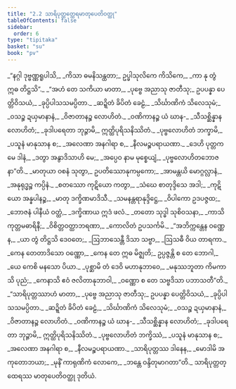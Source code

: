 ```yaml
---
title: "2.2 သာရိပုတ္တတ္ထေရမာတုပေတိဝတ္ထု"
tableOfContents: false
sidebar:
  order: 6
type: "tipitaka"
basket: "su"
book: "pv"
---
```



<DynamicBreadcrumb />

<Division number="116" book="pv">

<Paragraph number="133" type="verses" book="pv">
_“နဂ္ဂါ ဒုဗ္ဗဏ္ဏရူပါသိ,_  
_ကိသာ ဓမနိသန္ထတာ;_  
ဥပ္ဖါသုလိကေ ကိသိကေ,_  
_ကာ နု တွံ ဣဓ တိဋ္ဌသိ”._  

</Paragraph>

</Division>
<Division number="117" book="pv">

<Paragraph number="134" type="verses" book="pv">
_“အဟံ တေ သကိယာ မာတာ,_  
_ပုဗ္ဗေ အညာသု ဇာတီသု;_  
ဥပပန္နာ ပေတ္တိဝိသယံ,_  
_ခုပ္ပိပါသသမပ္ပိတာ._  

</Paragraph>

</Division>
<Division number="118" book="pv">

<Paragraph number="135" type="verses" book="pv">
_ဆဍ္ဍိတံ ခိပိတံ ခေဠံ,_  
_သိင်္ဃာဏိကံ သိလေသုမံ;_  
_ဝသဉ္စ ဍယှမာနာနံ,_  
_ဝိဇာတာနဉ္စ လောဟိတံ._  

</Paragraph>

</Division>
<Division number="119" book="pv">

<Paragraph number="136" type="verses" book="pv">
_ဝဏိကာနဉ္စ ယံ ဃာန-_  
_သီသစ္ဆိန္နာန လောဟိတံ;_  
_ခုဒါပရေတာ ဘုဉ္ဇာမိ,_  
ဣတ္ထိပုရိသနိဿိတံ._  

</Paragraph>

</Division>
<Division number="120" book="pv">

<Paragraph number="137" type="verses" book="pv">
_ပုဗ္ဗလောဟိတံ ဘက္ခာမိ,_  
_ပသူနံ မာနုသာန စ;_  
_အလေဏာ အနဂါရာ စ,_  
_နီလမဉ္စပရာယဏာ._  

</Paragraph>

</Division>
<Division number="121" book="pv">

<Paragraph number="138" type="verses" book="pv">
_ဒေဟိ ပုတ္တက မေ ဒါနံ,_  
_ဒတွာ အနွာဒိသာဟိ မေ;_  
_အပ္ပေဝ နာမ မုစ္စေယျံ,_  
_ပုဗ္ဗလောဟိတဘောဇနာ”တိ._  

</Paragraph>

</Division>
<Division number="122" book="pv">

<Paragraph number="139" type="verses" book="pv">
_မာတုယာ ဝစနံ သုတွာ,_  
ဥပတိဿောနုကမ္ပကော;_  
_အာမန္တယိ မောဂ္ဂလ္လာနံ,_  
_အနုရုဒ္ဓဉ္စ ကပ္ပိနံ._  

</Paragraph>

</Division>
<Division number="123" book="pv">

<Paragraph number="140" type="verses" book="pv">
_စတဿော ကုဋိယော ကတွာ,_  
_သံဃေ စာတုဒ္ဒိသေ အဒါ;_  
_ကုဋိယော အန္နပါနဉ္စ,_  
_မာတု ဒက္ခိဏမာဒိသီ._  

</Paragraph>

</Division>
<Division number="124" book="pv">

<Paragraph number="141" type="verses" book="pv">
_သမနန္တရာနုဒ္ဒိဋ္ဌေ,_  
_ဝိပါကော ဥဒပဇ္ဇထ;_  
_ဘောဇနံ ပါနီယံ ဝတ္ထံ,_  
_ဒက္ခိဏာယ ဣဒံ ဖလံ._  

</Paragraph>

</Division>
<Division number="125" book="pv">

<Paragraph number="142" type="verses" book="pv">
_တတော သုဒ္ဓါ သုစိဝသနာ,_  
_ကာသိကုတ္တမဓာရိနီ;_  
_ဝိစိတ္တဝတ္ထာဘရဏာ,_  
_ကောလိတံ ဥပသင်္ကမိ._  

</Paragraph>

</Division>
<Division number="126" book="pv">

<Paragraph number="143" type="verses" book="pv">
_“အဘိက္ကန္တေန ဝဏ္ဏေန,_  
_ယာ တွံ တိဋ္ဌသိ ဒေဝတေ;_  
_ဩဘာသေန္တီ ဒိသာ သဗ္ဗာ,_  
_ဩသဓီ ဝိယ တာရကာ._  

</Paragraph>

</Division>
<Division number="127" book="pv">

<Paragraph number="144" type="verses" book="pv">
_ကေန တေတာဒိသော ဝဏ္ဏော,_  
_ကေန တေ ဣဓ မိဇ္ဈတိ;_  
ဥပ္ပဇ္ဇန္တိ စ တေ ဘောဂါ,_  
_ယေ ကေစိ မနသော ပိယာ._  

</Paragraph>

</Division>
<Division number="128" book="pv">

<Paragraph number="145" type="verses" book="pv">
_ပုစ္ဆာမိ တံ ဒေဝိ မဟာနုဘာဝေ,_  
_မနုဿဘူတာ ကိမကာသိ ပုညံ;_  
_ကေနာသိ ဧဝံ ဇလိတာနုဘာဝါ,_  
_ဝဏ္ဏော စ တေ သဗ္ဗဒိသာ ပဘာသတီ”တိ._  

</Paragraph>

</Division>
<Division number="129" book="pv">

<Paragraph number="146" type="verses" book="pv">
_“သာရိပုတ္တဿာဟံ မာတာ,_  
_ပုဗ္ဗေ အညာသု ဇာတီသု;_  
ဥပပန္နာ ပေတ္တိဝိသယံ,_  
_ခုပ္ပိပါသသမပ္ပိတာ._  

</Paragraph>

</Division>
<Division number="130" book="pv">

<Paragraph number="147" type="verses" book="pv">
_ဆဍ္ဍိတံ ခိပိတံ ခေဠံ,_  
_သိင်္ဃာဏိကံ သိလေသုမံ;_  
_ဝသဉ္စ ဍယှမာနာနံ,_  
_ဝိဇာတာနဉ္စ လောဟိတံ._  

</Paragraph>

</Division>
<Division number="131" book="pv">

<Paragraph number="148" type="verses" book="pv">
_ဝဏိကာနဉ္စ ယံ ဃာန-_  
_သီသစ္ဆိန္နာန လောဟိတံ;_  
_ခုဒါပရေတာ ဘုဉ္ဇာမိ,_  
ဣတ္ထိပုရိသနိဿိတံ._  

</Paragraph>

</Division>
<Division number="132" book="pv">

<Paragraph number="149" type="verses" book="pv">
_ပုဗ္ဗလောဟိတံ ဘက္ခိဿံ,_  
_ပသူနံ မာနုသာန စ;_  
_အလေဏာ အနဂါရာ စ,_  
_နီလမဉ္စပရာယဏာ._  

</Paragraph>

</Division>
<Division number="133" book="pv">

<Paragraph number="150" type="verses" book="pv">
_သာရိပုတ္တဿ ဒါနေန,_  
_မောဒါမိ အကုတောဘယာ;_  
_မုနိံ ကာရုဏိကံ လောကေ,_  
_ဘန္တေ ဝန္ဒိတုမာဂတာ”တိ._  


</Paragraph>
</Division>

<Paragraph number="151" type="center" book="pv">
သာရိပုတ္တတ္ထေရဿ မာတုပေတိဝတ္ထု ဒုတိယံ.
</Paragraph>